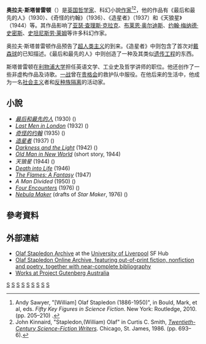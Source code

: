 {{Infobox writer <!-- for more information see [[:Template:Infobox_writer/doc|:Template:Infobox writer/doc]] -->
| name        = 奥拉夫·斯塔普雷顿
| image       = <!-- 檔案不存在 Olaf Stapledon.jpg ，可從英文維基百科取得 -->
| caption     = 奥拉夫·斯塔普雷顿
| birth_date  = {{birth date|df=yes|1886|5|10}}
| birth_place = [[英国|英国]][[沃勒西|沃勒西]]
| death_date  = {{death date and age|df=yes|1950|9|6|1886|5|10}}
| death_place = [[英国|英国]][[柴郡|柴郡]]
| occupation  = [[小說家|小說家]]、[[哲学家|哲学家]]
| period      =
| genre       = [[科幻小說|科幻小說]]
| movement    =
| notableworks = 《最后和最先的人》（1930年）<br>《奇怪的约翰》（1936年）<br>《造星者》（1937年）
| signature   = 
| influences  = [[H·G·威爾斯|H·G·威爾斯]]、[[朱爾·凡爾納|朱爾·凡爾納]]、[[威廉·荷蒲·霍奇森|威廉·荷蒲·霍奇森]]、[[約翰·伯頓·桑德森·霍爾丹|約翰·伯頓·桑德森·霍爾丹]]、[[卡爾·馬克思|卡爾·馬克思]]
| influenced  = [[亚瑟·查理斯·克拉克|亚瑟·查理斯·克拉克]]、[[布莱恩·奥尔迪斯|布莱恩·奥尔迪斯]]、[[约翰·梅纳德·史密斯|约翰·梅纳德·史密斯]]、[[史坦尼斯劳·莱姆|史坦尼斯劳·莱姆]]
}}

'''奥拉夫·斯塔普雷顿'''（{{bd|1886年|5月10日|1950年|9月6日|catIdx=}}）是[[英国|英国]][[哲学家|哲学家]]、科幻小說[[作家|作家]]<ref name="as">Andy Sawyer, "[William] Olaf Stapledon (1886-1950)", in Bould, Mark, et al, eds. ''Fifty Key Figures in Science Fiction''. New York: Routledge, 2010. (pp. 205–210) {{ISBN|1135285349}}.</ref><ref name="jk">John Kinnaird, "Stapledon,(William) Olaf" in Curtis C. Smith, ''[[Twentieth-Century_Science-Fiction_Writers|Twentieth-Century Science-Fiction Writers]]''. Chicago, St. James, 1986. {{ISBN|0912289279}} (pp. 693–6).</ref>，他的作品有《最后和最先的人》（1930）、《奇怪的约翰》（1936）、《造星者》（1937）和《天狼星》（1944）等。其作品影响了[[亚瑟·查理斯·克拉克|亚瑟·查理斯·克拉克]]、[[布莱恩·奥尔迪斯|布莱恩·奥尔迪斯]]、[[约翰·梅纳德·史密斯|约翰·梅纳德·史密斯]]、[[史坦尼斯劳·莱姆|史坦尼斯劳·莱姆]]等许多科幻作家。

奥拉夫·斯塔普雷顿作品预告了[[超人类主义|超人类主义]]的到来。《造星者》中则包含了首次对[[戴森球|戴森球]]的已知描述。《最后和最先的人》中则创造了一种及其类似[[遗传工程|遗传工程]]的东西。

斯塔普雷顿在[[利物浦大学|利物浦大学]]担任英语文学、工业史及哲学讲师的职位。他还创作了一些非虚构作品及诗歌。[[一战|一战]]曾在[[贵格会|贵格会]]的救护队中服役。在他后来的生活中，他成为一名[[社会主义|社会主义]]者和[[反种族隔离|反种族隔离]]的活动家。

==小說==
*''[[最后和最先的人|最后和最先的人]]'' (1930) ({{ISBN|1-85798-806-X}})
*''[[Last_Men_in_London|Last Men in London]]'' (1932) ({{ISBN|0-417-02750-8}})
*''[[奇怪的约翰|奇怪的约翰]]'' (1935) ({{ISBN|0-413-32900-3}})
*''[[造星者|造星者]]'' (1937) ({{ISBN|0-8195-6692-6}})
*''[[Darkness_and_the_Light|Darkness and the Light]]'' (1942) ({{ISBN|0-88355-121-7}})
*''[[Old_Man_in_New_World|Old Man in New World]]'' (short story, 1944)
*''天狼星'' (1944) ({{ISBN|0-575-07057-9}})
*''[[Death_into_Life|Death into Life]]'' (1946)
*''[[The_Flames:_A_Fantasy|The Flames: A Fantasy]]'' (1947)
*''A Man Divided'' (1950) ({{ISBN|0-19-503087-7}})
*''[[Four_Encounters|Four Encounters]]'' (1976) ({{ISBN|0-905220-01-3}})
*''[[Nebula_Maker|Nebula Maker]]'' (drafts of ''Star Maker'', 1976) ({{ISBN|0-905220-06-4}})

==參考資料==
{{Reflist |25em}}

==外部連結==
{{Wikiquote}}
* [https://web.archive.org/web/20051028102900/http://www.sfhub.ac.uk/Stapledon.htm Olaf Stapledon Archive] at the [[University_of_Liverpool|University of Liverpool]] SF Hub
* [http://olafstapledonarchive.webs.com Olaf Stapledon Online Archive, featuring out-of-print fiction, nonfiction and poetry, together with near-complete bibliography] {{Wayback|url=http://olafstapledonarchive.webs.com/ |date=20201129104540 }}
* [http://www.gutenberg.net.au/plusfifty-n-z.html#letterS Works at Project Gutenberg Australia]{{Wayback|url=http://www.gutenberg.net.au/plusfifty-n-z.html#letterS |date=20160118081516 }}

{{Authority control}}
[[Category:英国哲学家|S]]
[[Category:英國科幻小說家|S]]
[[Category:英国社会主义者|S]]
[[Category:英国不可知论者|S]]
[[Category:英国反战活动家|S]]
[[Category:英国和平主义者|S]]
[[Category:沃拉西人|S]]
[[Category:利物浦大學校友|S]]
[[Category:牛津大學貝利奧爾學院校友|S]]